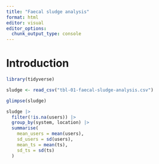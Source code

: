 ```yaml
---
title: "Faecal sludge analysis"
format: html
editor: visual
editor_options: 
  chunk_output_type: console
---
```


# Introduction

```r
library(tidyverse)
```

```r
sludge <- read_csv("tbl-01-faecal-sludge-analysis.csv")
```

```r
glimpse(sludge)
```

```r
sludge |> 
  filter(!is.na(users)) |> 
  group_by(system, location) |> 
  summarise(
    mean_users = mean(users),
    sd_users = sd(users),
    mean_ts = mean(ts),
    sd_ts = sd(ts)
  )
```
